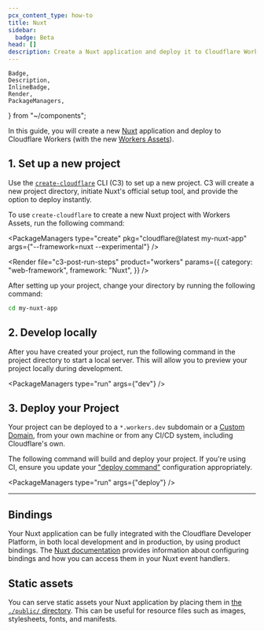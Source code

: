 ```yaml
---
pcx_content_type: how-to
title: Nuxt
sidebar:
  badge: Beta
head: []
description: Create a Nuxt application and deploy it to Cloudflare Workers with Workers Assets.
---
```


	Badge,
	Description,
	InlineBadge,
	Render,
	PackageManagers,
} from "~/components";

In this guide, you will create a new [Nuxt](https://nuxt.com/) application and deploy to Cloudflare Workers (with the new [<InlineBadge preset="beta" /> Workers Assets](/workers/configuration/assets/)).

## 1. Set up a new project

Use the [`create-cloudflare`](https://www.npmjs.com/package/create-cloudflare) CLI (C3) to set up a new project. C3 will create a new project directory, initiate Nuxt's official setup tool, and provide the option to deploy instantly.

To use `create-cloudflare` to create a new Nuxt project with <InlineBadge preset="beta" /> Workers Assets, run the following command:

<PackageManagers
	type="create"
	pkg="cloudflare@latest my-nuxt-app"
	args={"--framework=nuxt --experimental"}
/>

<Render
	file="c3-post-run-steps"
	product="workers"
	params={{
		category: "web-framework",
		framework: "Nuxt",
	}}
/>

After setting up your project, change your directory by running the following command:

```sh
cd my-nuxt-app
```

## 2. Develop locally

After you have created your project, run the following command in the project directory to start a local server. This will allow you to preview your project locally during development.

<PackageManagers type="run" args={"dev"} />

## 3. Deploy your Project

Your project can be deployed to a `*.workers.dev` subdomain or a [Custom Domain](/workers/configuration/routing/custom-domains/), from your own machine or from any CI/CD system, including Cloudflare's own.

The following command will build and deploy your project. If you're using CI, ensure you update your ["deploy command"](/workers/ci-cd/builds/build-configuration/#build-settings) configuration appropriately.

<PackageManagers type="run" args={"deploy"} />

---

## Bindings

Your Nuxt application can be fully integrated with the Cloudflare Developer Platform, in both local development and in production, by using product bindings. The [Nuxt documentation](https://nitro.unjs.io/deploy/providers/cloudflare#direct-access-to-cloudflare-bindings) provides information about configuring bindings and how you can access them in your Nuxt event handlers.

## Static assets

You can serve static assets your Nuxt application by placing them in [the `./public/` directory](https://nuxt.com/docs/guide/directory-structure/public). This can be useful for resource files such as images, stylesheets, fonts, and manifests.

<Render file="workers-assets-routing-summary" />
